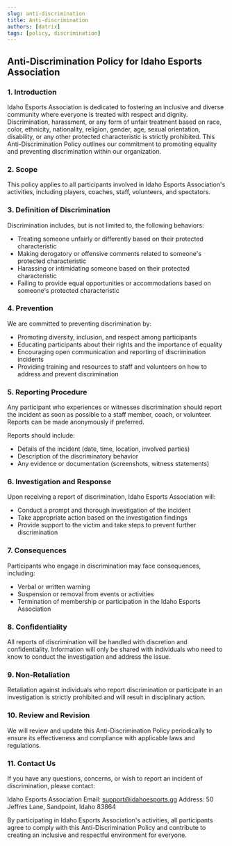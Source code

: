 ```yaml
---
slug: anti-discrimination
title: Anti-discrimination
authors: [datrix]
tags: [policy, discrimination]
---
```


## Anti-Discrimination Policy for Idaho Esports Association ##

### 1. Introduction ###

Idaho Esports Association is dedicated to fostering an inclusive and diverse community where everyone is treated with respect and dignity. Discrimination, harassment, or any form of unfair treatment based on race, color, ethnicity, nationality, religion, gender, age, sexual orientation, disability, or any other protected characteristic is strictly prohibited. This Anti-Discrimination Policy outlines our commitment to promoting equality and preventing discrimination within our organization.

### 2. Scope ###

This policy applies to all participants involved in Idaho Esports Association's activities, including players, coaches, staff, volunteers, and spectators.

### 3. Definition of Discrimination ###

Discrimination includes, but is not limited to, the following behaviors:

* Treating someone unfairly or differently based on their protected characteristic
* Making derogatory or offensive comments related to someone's protected characteristic
* Harassing or intimidating someone based on their protected characteristic
* Failing to provide equal opportunities or accommodations based on someone's protected characteristic

### 4. Prevention ###

We are committed to preventing discrimination by:

* Promoting diversity, inclusion, and respect among participants
* Educating participants about their rights and the importance of equality
* Encouraging open communication and reporting of discrimination incidents
* Providing training and resources to staff and volunteers on how to address and prevent discrimination

### 5. Reporting Procedure ###

Any participant who experiences or witnesses discrimination should report the incident as soon as possible to a staff member, coach, or volunteer. Reports can be made anonymously if preferred.

Reports should include:

* Details of the incident (date, time, location, involved parties)
* Description of the discriminatory behavior
* Any evidence or documentation (screenshots, witness statements)

### 6. Investigation and Response ###

Upon receiving a report of discrimination, Idaho Esports Association will:

* Conduct a prompt and thorough investigation of the incident
* Take appropriate action based on the investigation findings
* Provide support to the victim and take steps to prevent further discrimination

### 7. Consequences ###

Participants who engage in discrimination may face consequences, including:

* Verbal or written warning
* Suspension or removal from events or activities
* Termination of membership or participation in the Idaho Esports Association

### 8. Confidentiality ###

All reports of discrimination will be handled with discretion and confidentiality. Information will only be shared with individuals who need to know to conduct the investigation and address the issue.

### 9. Non-Retaliation ###

Retaliation against individuals who report discrimination or participate in an investigation is strictly prohibited and will result in disciplinary action.

### 10. Review and Revision ###

We will review and update this Anti-Discrimination Policy periodically to ensure its effectiveness and compliance with applicable laws and regulations.

### 11. Contact Us ###

If you have any questions, concerns, or wish to report an incident of discrimination, please contact:

Idaho Esports Association
Email: [support@idahoesports.gg](mailto:support@idahoesports.gg)
Address: 50 Jeffres Lane, Sandpoint, Idaho 83864

By participating in Idaho Esports Association's activities, all participants agree to comply with this Anti-Discrimination Policy and contribute to creating an inclusive and respectful environment for everyone.
